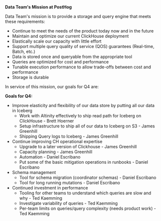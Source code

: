 **Data Team's Mission at PostHog**

Data Team's mission is to provide a storage and query engine that meets these requirements:
- Continue to meet the needs of the product today now and in the future
- Maintain and optimize our current ClickHouse deployment
- Elastically scale our capacity with little effort
- Support multiple query quality of service (QOS) guarantees (Real-time, Batch, etc.)
- Data is stored once and queryable from the appropriate tool
- Queries are optimized for cost and performance
- Tunable execution performance to allow trade-offs between cost and performance
- Storage is durable

In service of this mission, our goals for Q4 are:

**Goals for Q4:**

- Improve elasticity and flexibility of our data store by putting all our data in Iceberg
    - Work with Altinity effectively to ship read path for Iceberg on ClickHouse - Brett Hoerner
    - Setup infrastructure to ship all of our data to Iceberg on S3 - James Greenhill
    - Shipping Query logs to Iceberg - James Greenhill
- Continue improving CH operational expertise
    - Upgrade to a later version of Clickhouse - James Greenhill
    - Capacity planning - James Greenhill
    - Automation - Daniel Escribano
    - Put some of the basic mitigation operations in runbooks - Daniel Escribano
- Schema management
    - Tool for schema migration (coordinator schemas) - Daniel Escribano
    - Tool for long running mutations - Daniel Escribano
- Continued investment in performance
    - Tooling for other teams to understand which queries are slow and why - Ted Kaemming
    - Investigate variability of queries - Ted Kaemming
    - Per-team limits on queries/query complexity (needs product work) - Ted Kaemming